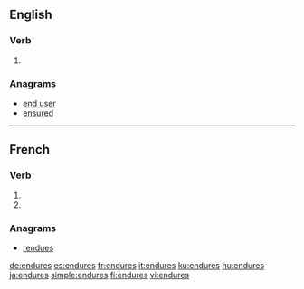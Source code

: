 {{also|endurés}}
==English==

===Verb===
{{head|en|verb form}}

# {{en-third-person singular of|endure}}

===Anagrams===
* [[end user#English|end user]]
* [[ensured#English|ensured]]

----

==French==

===Verb===
{{fr-verb-form}}

# {{inflection of|endurer||2|s|pres|indc|lang=fr}}
# {{inflection of|endurer||2|s|pres|subj|lang=fr}}

===Anagrams===
* [[rendues#French|rendues]]

[[de:endures]]
[[es:endures]]
[[fr:endures]]
[[it:endures]]
[[ku:endures]]
[[hu:endures]]
[[ja:endures]]
[[simple:endures]]
[[fi:endures]]
[[vi:endures]]